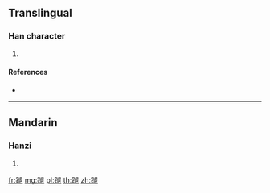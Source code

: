 {{character info/new}}
==Translingual==

===Han character===
{{Han char|rn=157|rad=足|as=10|sn=17|four=|canj=RMYAV}}

# {{defn|Han|sort=足10}}

====References====
* {{Han ref|kx=1230.360|dkj=37737|dj=1702.360|hdz=63731.080|uh=8E46|ud=36422}}

----

==Mandarin==

===Hanzi===
{{cmn-hanzi|pin=[[tuǐ]] ([[tui3]])|wg=t'ui<sup>3</sup>}}

# {{defn|lang=cmn|sort=足10}}

[[fr:蹆]]
[[mg:蹆]]
[[pl:蹆]]
[[th:蹆]]
[[zh:蹆]]